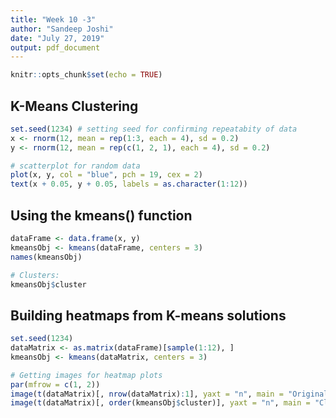 ```yaml
---
title: "Week 10 -3"
author: "Sandeep Joshi"
date: "July 27, 2019"
output: pdf_document
---
```


```r
knitr::opts_chunk$set(echo = TRUE)
```

## K-Means Clustering
```r
set.seed(1234) # setting seed for confirming repeatabity of data
x <- rnorm(12, mean = rep(1:3, each = 4), sd = 0.2)
y <- rnorm(12, mean = rep(c(1, 2, 1), each = 4), sd = 0.2)

# scatterplot for random data
plot(x, y, col = "blue", pch = 19, cex = 2) 
text(x + 0.05, y + 0.05, labels = as.character(1:12))
```

## Using the kmeans() function
```r
dataFrame <- data.frame(x, y)
kmeansObj <- kmeans(dataFrame, centers = 3)
names(kmeansObj)

# Clusters:
kmeansObj$cluster
```

## Building heatmaps from K-means solutions
```r
set.seed(1234)
dataMatrix <- as.matrix(dataFrame)[sample(1:12), ]
kmeansObj <- kmeans(dataMatrix, centers = 3)

# Getting images for heatmap plots
par(mfrow = c(1, 2))
image(t(dataMatrix)[, nrow(dataMatrix):1], yaxt = "n", main = "Original Data")
image(t(dataMatrix)[, order(kmeansObj$cluster)], yaxt = "n", main = "Clustered Data")
```



